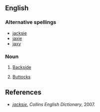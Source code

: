 ==English==

===Alternative spellings===
*[[jacksie]]
*[[jaxie]]
*[[jaxy]]

===Noun===
{{en-noun|jacksies}}

# {{slang|British}} [[backside|Backside]]
# {{slang|British}} [[buttocks|Buttocks]]

==References==
*''[http://dictionary.reverso.net/english-definitions/jacksie jacksie]'', ''Collins English Dictionary'', 2007.